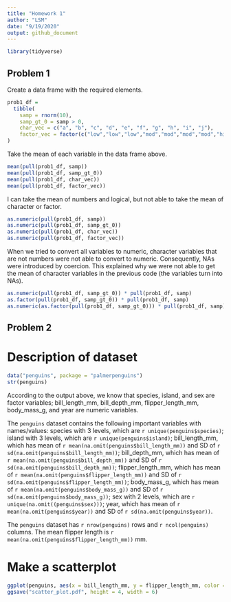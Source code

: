 ```yaml
---
title: "Homework 1"
author: "LSM"
date: "9/19/2020"
output: github_document
---
```


```r
library(tidyverse)
```

## Problem 1

Create a data frame with the required elements.

```r
prob1_df = 
  tibble(
    samp = rnorm(10),
    samp_gt_0 = samp > 0,
    char_vec = c("a", "b", "c", "d", "e", "f", "g", "h", "i", "j"),
    factor_vec = factor(c("low","low","low","mod","mod","mod","mod","high","high","high"))
)
```

Take the mean of each variable in the data frame above.


```r
mean(pull(prob1_df, samp))
mean(pull(prob1_df, samp_gt_0))
mean(pull(prob1_df, char_vec))
mean(pull(prob1_df, factor_vec))
```

I can take the mean of numbers and logical, but not able to take the mean of character or factor.


```r
as.numeric(pull(prob1_df, samp))
as.numeric(pull(prob1_df, samp_gt_0))
as.numeric(pull(prob1_df, char_vec))
as.numeric(pull(prob1_df, factor_vec))
```

When we tried to convert all variables to numeric, character variables that are not numbers were not able to convert to numeric. Consequently, NAs were introduced by coercion. This explained why we were not able to get the mean of character variables in the previous code (the variables turn into NAs).


```r
as.numeric(pull(prob1_df, samp_gt_0)) * pull(prob1_df, samp)
as.factor(pull(prob1_df, samp_gt_0)) * pull(prob1_df, samp)
as.numeric(as.factor(pull(prob1_df, samp_gt_0))) * pull(prob1_df, samp)
```


## Problem 2

# Description of dataset
```r
data("penguins", package = "palmerpenguins")
str(penguins)
```

According to the output above, we know that species, island, and sex are factor variables; bill_length_mm, bill_depth_mm, flipper_length_mm, body_mass_g, and year are numeric variables. 

The `penguins` dataset contains the following important variables with names/values: 
species with 3 levels, which are `r unique(penguins$species)`;
island with 3 levels, which are `r unique(penguins$island)`;
bill_length_mm, which has mean of `r mean(na.omit(penguins$bill_length_mm))` and SD of `r sd(na.omit(penguins$bill_length_mm))`;
bill_depth_mm, which has mean of `r mean(na.omit(penguins$bill_depth_mm))` and SD of `r sd(na.omit(penguins$bill_depth_mm))`;
flipper_length_mm, which has mean of `r mean(na.omit(penguins$flipper_length_mm))` and SD of `r sd(na.omit(penguins$flipper_length_mm))`;
body_mass_g, which has mean of `r mean(na.omit(penguins$body_mass_g))` and SD of `r sd(na.omit(penguins$body_mass_g))`;
sex with 2 levels, which are `r unique(na.omit((penguins$sex)))`;
year, which has mean of `r mean(na.omit(penguins$year))` and SD of `r sd(na.omit(penguins$year))`.

The `penguins` dataset has `r nrow(penguins)` rows and `r ncol(penguins)` columns. The mean flipper length is `r mean(na.omit(penguins$flipper_length_mm))` mm.

# Make a scatterplot
```r
ggplot(penguins, aes(x = bill_length_mm, y = flipper_length_mm, color = species)) + geom_point()
ggsave("scatter_plot.pdf", height = 4, width = 6)
```

